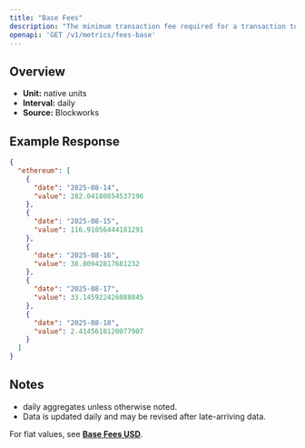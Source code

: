 ```yaml
---
title: "Base Fees"
description: "The minimum transaction fee required for a transaction to be included in a block"
openapi: 'GET /v1/metrics/fees-base'
---
```


## Overview

- **Unit:** native units
- **Interval:** daily
- **Source:** Blockworks

## Example Response

```json
{
  "ethereum": [
    {
      "date": "2025-08-14",
      "value": 282.04180854537196
    },
    {
      "date": "2025-08-15",
      "value": 116.91056444181291
    },
    {
      "date": "2025-08-16",
      "value": 38.80942817681232
    },
    {
      "date": "2025-08-17",
      "value": 33.145922426088845
    },
    {
      "date": "2025-08-18",
      "value": 2.4145618120077907
    }
  ]
}
```

## Notes
- daily aggregates unless otherwise noted.
- Data is updated daily and may be revised after late-arriving data.


<Note>For fiat values, see **[Base Fees USD](./fees-base-usd)**.</Note>